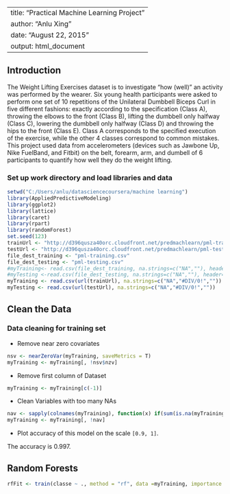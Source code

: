 
---
title: "Practical Machine Learning Project"
author: "Anlu Xing"
date: "August 22, 2015"
output: html_document
---


## Introduction

The Weight Lifting Exercises dataset is to investigate "how (well)" an activity was performed by the wearer. Six young health participants were asked to perform one set of 10 repetitions of the Unilateral Dumbbell Biceps Curl in five different fashions: exactly according to the specification (Class A), throwing the elbows to the front (Class B), lifting the dumbbell only halfway (Class C), lowering the dumbbell only halfway (Class D) and throwing the hips to the front (Class E). Class A corresponds to the specified execution of the exercise, while the other 4 classes correspond to common mistakes. This project used data from accelerometers (devices such as Jawbone Up, Nike FuelBand, and Fitbit) on the belt, forearm, arm, and dumbell of 6 participants to quantify how well they do the weight lifting.


### Set up work directory and load libraries and data
```r
setwd("C:/Users/anlu/datasciencecoursera/machine learning")
library(AppliedPredictiveModeling)
library(ggplot2)
library(lattice)
library(caret)
library(rpart)
library(randomForest)
set.seed(123)
trainUrl <- "http://d396qusza40orc.cloudfront.net/predmachlearn/pml-training.csv"
testUrl <- "http://d396qusza40orc.cloudfront.net/predmachlearn/pml-testing.csv"
file_dest_training <- "pml-training.csv"
file_dest_testing <- "pml-testing.csv"
#myTraining<- read.csv(file_dest_training, na.strings=c("NA",""), header=TRUE)
#myTesting <-read.csv(file_dest_testing, na.strings=c("NA",""), header=TRUE)
myTraining <- read.csv(url(trainUrl), na.strings=c("NA","#DIV/0!",""))
myTesting <- read.csv(url(testUrl), na.strings=c("NA","#DIV/0!",""))
```

## Clean the Data

### Data cleaning for training set

* Remove near zero covariates

```r
nsv <- nearZeroVar(myTraining, saveMetrics = T)
myTraining <- myTraining[, !nsv$nzv]
```

* Remove first column of Dataset 

```r
myTraining <- myTraining[c(-1)]
```

* Clean Variables with too many NAs


```r
nav <- sapply(colnames(myTraining), function(x) if(sum(is.na(myTraining[, x])) > 0.6*nrow(myTraining)){return(T)}else{return(F)})
myTraining <- myTraining[, !nav]
```




* Plot accuracy of this model on the scale `[0.9, 1]`.        




The accuracy is 0.997.

## Random Forests

```r
rfFit <- train(classe ~ ., method = "rf", data =myTraining, importance = T, trControl = trainControl(method = "cv", number = 10))

```

